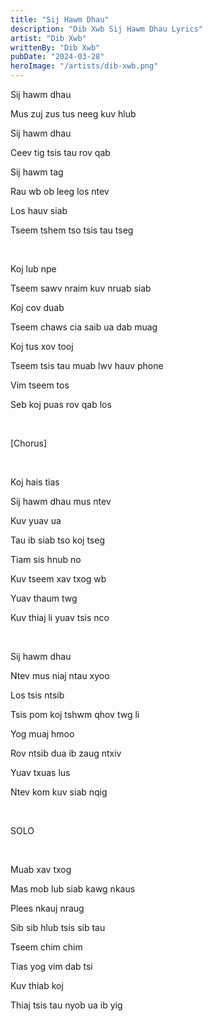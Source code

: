 ```yaml
---
title: "Sij Hawm Dhau"
description: "Dib Xwb Sij Hawm Dhau Lyrics"
artist: "Dib Xwb"
writtenBy: "Dib Xwb"
pubDate: "2024-03-28"
heroImage: "/artists/dib-xwb.png"
---
```


Sij hawm dhau

Mus zuj zus tus neeg kuv hlub

Sij hawm dhau

Ceev tig tsis tau rov qab

Sij hawm tag

Rau wb ob leeg los ntev

Los hauv siab

Tseem tshem tso tsis tau tseg

<br />

Koj lub npe

Tseem sawv nraim kuv nruab siab

Koj cov duab

Tseem chaws cia saib ua dab muag

Koj tus xov tooj

Tseem tsis tau muab lwv hauv phone

Vim tseem tos

Seb koj puas rov qab los

<br />

[Chorus]

<br />

Koj hais tias

Sij hawm dhau mus ntev

Kuv yuav ua

Tau ib siab tso koj tseg

Tiam sis hnub no

Kuv tseem xav txog wb

Yuav thaum twg

Kuv thiaj li yuav tsis nco

<br />

Sij hawm dhau

Ntev mus niaj ntau xyoo

Los tsis ntsib

Tsis pom koj tshwm qhov twg li

Yog muaj hmoo

Rov ntsib dua ib zaug ntxiv

Yuav txuas lus

Ntev kom kuv siab nqig

<br />

SOLO

<br />

Muab xav txog

Mas mob lub siab kawg nkaus

Plees nkauj nraug

Sib sib hlub tsis sib tau

Tseem chim chim

Tias yog vim dab tsi

Kuv thiab koj

Thiaj tsis tau nyob ua ib yig
